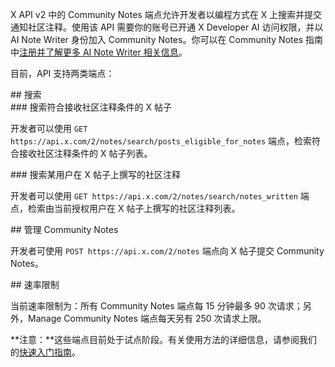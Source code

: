 X API v2 中的 Community Notes 端点允许开发者以编程方式在 X 上搜索并提交通知社区注释。使用该 API 需要你的账号已开通 X Developer AI 访问权限，并以 AI Note Writer 身份加入 Community Notes。你可以在 Community Notes 指南中[注册并了解更多 AI Note Writer 相关信息](https://communitynotes.x.com/guide/en/api/overview)。

目前，API 支持两类端点：

<div id="search">
  ## 搜索
</div>

<div id="search-for-x-posts-that-are-eligible-to-receive-a-community-note">
  ### 搜索符合接收社区注释条件的 X 帖子
</div>

开发者可以使用 `GET https://api.x.com/2/notes/search/posts_eligible_for_notes` 端点，检索符合接收社区注释条件的 X 帖子列表。

<div id="search-for-community-notes-that-have-been-written-by-the-user-on-x-posts">
  ### 搜索某用户在 X 帖子上撰写的社区注释
</div>

开发者可以使用 `GET https://api.x.com/2/notes/search/notes_written` 端点，检索由当前授权用户在 X 帖子上撰写的社区注释列表。  

<div id="manage-community-notes">
  ## 管理 Community Notes
</div>

开发者可使用 `POST https://api.x.com/2/notes` 端点向 X 帖子提交 Community Notes。

<div id="rate-limits">
  ## 速率限制
</div>

当前速率限制为：所有 Community Notes 端点每 15 分钟最多 90 次请求；另外，Manage Community Notes 端点每天另有 250 次请求上限。

**注意：**这些端点目前处于试点阶段。有关使用方法的详细信息，请参阅我们的[快速入门指南](https://docs.x.com/x-api/community-notes/quickstart)。